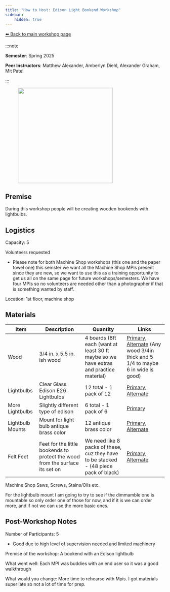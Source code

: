 ```yaml
---
title: "How to Host: Edison Light Bookend Workshop"
sidebar:
    hidden: true
---
```



[⬅️ Back to main workshop page](/workshop/machine-edison-bookend/)

:::note

**Semester**: Spring 2025

**Peer Instructors**: Matthew Alexander, Amberlyn Diehl, Alexander Graham, Mit Patel

:::


<figure>
    <Image class="border-2 border-slate-200 rounded-lg" src={img1} alt="" width="300"/>
    <figcaption></figcaption>
</figure>



## Premise

During this workshop people will be creating wooden bookends with lightbulbs.

## Logistics
Capacity: 5

Volunteers requested
- Please note for both Machine Shop workshops (this one and the paper towel one) this semster we want all the Machine Shop MPIs present since they are new, so we want to use this as a training opportunity to get us all on the same page for future workshops/semesters. We have four MPIs so no volunteers are needed other than a photographer if that is something wanted by staff.

Location: 1st floor, machine shop



## Materials


| Item | Description | Quantity | Links |
|---|---|---|---|
| Wood | 3/4 in. x 5.5 in. ish wood | 4 boards (8ft each (want at least 30 ft maybe so we have extras and practice material) | [Primary](https://www.homedepot.com/p/3-4-in-x-5-5-in-x-8-ft-Select-Tight-Knot-S1S2E-Cedar-Board-0514368/202089034), [Alternate](https://www.homedepot.com/s/3%2F4%20in.%20x%205.5%20in.%20wood?NCNI-5) (Any wood 3/4in thick and 5 1/4 to maybe 6 in wide is good) |
| Lightbulbs | Clear Glass Edison E26 Lightbulbs | 12 total - 1 pack of 12 | [Primary](https://www.amazon.com/dp/B0C8NZ4VZY/?coliid=I2DG4RJZI8OPCQ&colid=1SZUNBBVGQMW6), [Alternate](https://www.amazon.com/Vintage-Incandescent-Edison-Light-Bulbs/dp/B082PZHLDT/)  |
| More Lightbulbs | Slightly different type of edison | 6 total - 1 pack of 6 | [Primary](https://www.amazon.com/dp/B09FFRK4VQ/?coliid=I2BEEYM1B888JI&colid=1SZUNBBVGQMW6)  |
| Lightbulb Mounts | Mount for light bulb antique brass color | 12 antique brass color | [Primary](https://www.amazon.com/dp/B0CTG49V7H/?coliid=I12T6QMI1702X9&colid=1SZUNBBVGQMW6), [Alternate](https://www.amazon.com/atiyoc-Polished-Desktop-Industrial-Simple/dp/B0D17TFRTZ/)  |
| Felt Feet | Feet for the little bookends to protect the wood from the surface its set on | We need like 8 packs of these, cuz they have to be stacked - (48 piece pack of black) | [Primary](https://www.amazon.com/dp/B08BLS2ZP4/?coliid=I14U4IDG7QFYJY&colid=1SZUNBBVGQMW6), [Alternate](https://www.amazon.com/Cabinet-Bumpers-X-Protector-100-PCS/dp/B0B61P9C89/) |

Machine Shop Saws, Screws, Stains/Oils etc.

For the lightbulb mount I am going to try to see if the dimmamble one is mountable so only order one of those for now, and if it is we can order more, and if not we can use the more basic ones.

## Post-Workshop Notes

Number of Participants: 5
- Good due to high level of supervision needed and limited machinery

Premise of the workshop: A bookend with an Edison lightbulb

What went well: Each MPI was buddies with an end user so it was a good walkthrough

What would you change: More time to rehearse with Mpis. I got materials super late so not a lot of time for prep.
